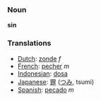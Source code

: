 === Noun ===

'''sin'''

=== Translations ===
*[[Dutch]]: [[zonde]] ''f''
*[[French]]: [[pecher]] ''m''
*[[Indonesian]]: [[dosa]]
*[[Japanese]]: [[罪]] ([[つみ]], tsumi)
*[[Spanish]]: [[pecado]] ''m''
